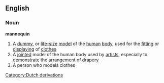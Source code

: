 ==English==
===Noun===
'''mannequin'''
{{wikipedia}}
#A [[dummy]], or [[life-size]] [[model]] of the [[human]] [[body]], used for the [[fitting]] or [[display]]ing of [[clothes]]
#A [[jointed]] model of the human body used by [[artist]]s, especially to [[demonstrate]] the [[arrangement]] of [[drapery]]
#A person who models clothes
[[Category:Dutch derivations]]